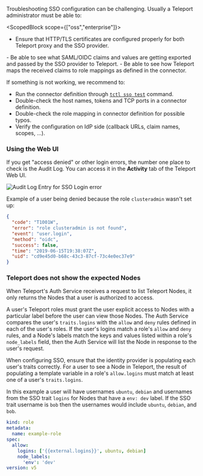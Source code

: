 Troubleshooting SSO configuration can be challenging. Usually a Teleport administrator
must be able to:

<ScopedBlock scope={["oss","enterprise"]}>
- Ensure that HTTP/TLS certificates are configured properly for both Teleport
  proxy and the SSO provider.
</ScopedBlock>
- Be able to see what SAML/OIDC claims and values are getting exported and passed
  by the SSO provider to Teleport.
- Be able to see how Teleport maps the received claims to role mappings as defined
  in the connector.

If something is not working, we recommend to:

- Run the connector definition through [`tctl sso test`](../../setup/reference/cli.mdx#tctl-sso-test) command.
- Double-check the host names, tokens and TCP ports in a connector definition.
- Double-check the role mapping in connector definition for possible typos.
- Verify the configuration on IdP side (callback URLs, claim names, scopes, ...).

### Using the Web UI

If you get "access denied" or other login errors, the number one place to check is the Audit
Log. You can access it in the **Activity** tab of the Teleport Web UI.

![Audit Log Entry for SSO Login error](../../../img/sso/teleportauditlogssofailed.png)

Example of a user being denied because the role `clusteradmin` wasn't set up:

```json
{
  "code": "T1001W",
  "error": "role clusteradmin is not found",
  "event": "user.login",
  "method": "oidc",
  "success": false,
  "time": "2019-06-15T19:38:07Z",
  "uid": "cd9e45d0-b68c-43c3-87cf-73c4e0ec37e9"
}
```

### Teleport does not show the expected Nodes

When Teleport's Auth Service receives a request to list Teleport Nodes,
it only returns the Nodes that a user is authorized to access. 

A user's Teleport roles must grant the user explicit access to Nodes with a particular label
 before the user can view those Nodes. The Auth Service compares the user's 
`traits.logins` with the `allow` and `deny` rules defined in each of the user's roles. 
If the user's logins match a role's `allow` and `deny` rules, and a Node's labels match 
the keys and values listed within a role's `node_labels` field, then the Auth Service will
list the Node in response to the user's request.

When configuring SSO, ensure that the identity provider is populating each user's 
traits correctly. For a user to see a Node in Teleport, the result of populating a
 template variable in a role's `allow.logins` must match at least one of a user's
 `traits.logins`.


In this example a user will have usernames `ubuntu`, `debian` and usernames from the SSO trait `logins` for Nodes that have a `env: dev` label.  If the SSO trait username is `bob` then the usernames would include `ubuntu`, `debian`, and `bob`.

```yaml
kind: role
metadata:
  name: example-role
spec:
  allow:
    logins: ['{{external.logins}}', ubuntu, debian]
    node_labels:
      'env': 'dev'
version: v5
```
